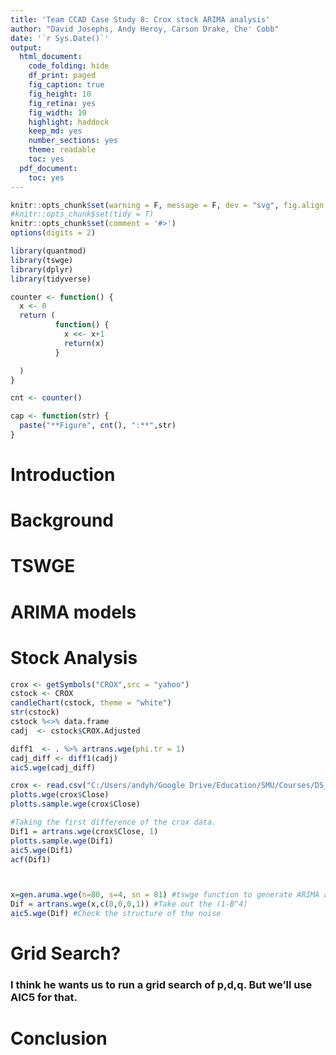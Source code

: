 ```yaml
---
title: 'Team CCAD Case Study 8: Crox stock ARIMA analysis'
author: "David Josephs, Andy Heroy, Carson Drake, Che' Cobb"
date: '`r Sys.Date()`'
output:
  html_document:
    code_folding: hide
    df_print: paged
    fig_caption: true
    fig_height: 10
    fig_retina: yes
    fig_width: 10
    highlight: haddock
    keep_md: yes
    number_sections: yes
    theme: readable
    toc: yes
  pdf_document:
    toc: yes
---
```



```r
knitr::opts_chunk$set(warning = F, message = F, dev = "svg", fig.align = "center")
#knitr::opts_chunk$set(tidy = T)
knitr::opts_chunk$set(comment = '#>')
options(digits = 2)

```

```r
library(quantmod)
library(tswge)
library(dplyr)
library(tidyverse)

counter <- function() {
  x <- 0
  return (
          function() {
            x <<- x+1
            return(x)
          }

  )
}

cnt <- counter()

cap <- function(str) {
  paste("**Figure", cnt(), ":**",str)
}
```

# Introduction

# Background

# TSWGE

# ARIMA models

# Stock Analysis


```r

crox <- getSymbols("CROX",src = "yahoo")
cstock <- CROX
candleChart(cstock, theme = "white")
str(cstock)
cstock %<>% data.frame
cadj  <- cstock$CROX.Adjusted

diff1  <- . %>% artrans.wge(phi.tr = 1)
cadj_diff <- diff1(cadj)
aic5.wge(cadj_diff)


```



```r

crox <- read.csv("C:/Users/andyh/Google Drive/Education/SMU/Courses/DS_6373_Time_Series/Unit6/crox.csv", header = TRUE) 
plotts.wge(crox$Close)
plotts.sample.wge(crox$Close)

#Taking the first difference of the crox data.
Dif1 = artrans.wge(crox$Close, 1)
plotts.sample.wge(Dif1)
aic5.wge(Dif1)
acf(Dif1)



x=gen.aruma.wge(n=80, s=4, sn = 81) #tswge function to generate ARIMA and Seasonal Models
Dif = artrans.wge(x,c(0,0,0,1)) #Take out the (1-B^4)
aic5.wge(Dif) #Check the structure of the noise

```

# Grid Search?  
### I think he wants us to run a grid search of p,d,q.  But we'll use AIC5 for that. 


# Conclusion
